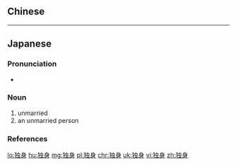 {{also|獨身}}
==Chinese==
{{zh-see|獨身}}

----

==Japanese==
{{ja-kanjitab|どく|しん|yomi=on}}

===Pronunciation===
* {{ja-pron|どくしん|y=o|acc=0|dev=2|acc_ref=NHK}}

===Noun===
{{ja-noun|どくしん}}

# unmarried
# an unmarried person

===References===
<references/>

[[lo:独身]]
[[hu:独身]]
[[mg:独身]]
[[pl:独身]]
[[chr:独身]]
[[uk:独身]]
[[vi:独身]]
[[zh:独身]]